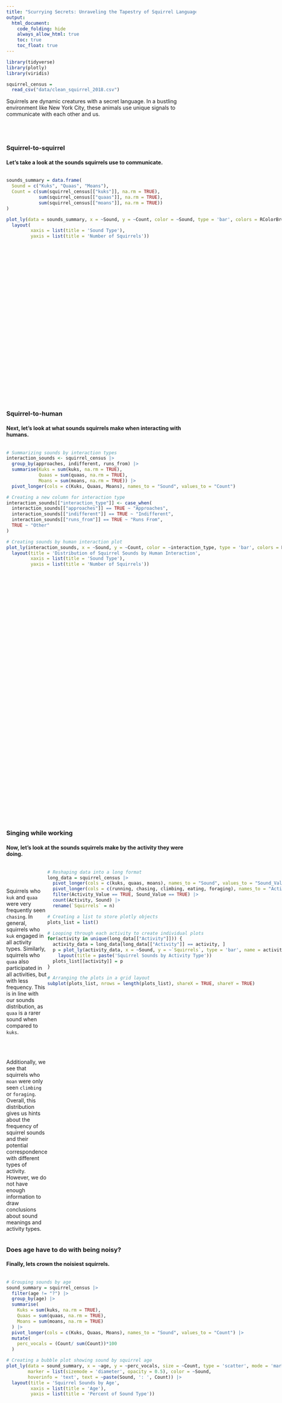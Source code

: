 ```yaml
---
title: "Scurrying Secrets: Unraveling the Tapestry of Squirrel Language"
output: 
  html_document:
    code_folding: hide
    always_allow_html: true
    toc: true
    toc_float: true
---
```


```r
library(tidyverse)
library(plotly)
library(viridis)
```

```r
squirrel_census = 
  read_csv("data/clean_squirrel_2018.csv")
```

Squirrels are dynamic creatures with a secret language. In a bustling environment like New York City, these animals use unique signals to communicate with each other and us. 

<br><br>

### Squirrel-to-squirrel

#### Let's take a look at the sounds squirrels use to communicate. 

:::: {style="display: flex;"}

::: {}

```r
sounds_summary = data.frame(
  Sound = c("Kuks", "Quaas", "Moans"),
  Count = c(sum(squirrel_census[["kuks"]], na.rm = TRUE), 
            sum(squirrel_census[["quaas"]], na.rm = TRUE), 
            sum(squirrel_census[["moans"]], na.rm = TRUE))
)

plot_ly(data = sounds_summary, x = ~Sound, y = ~Count, color = ~Sound, type = 'bar', colors = RColorBrewer::brewer.pal(3, "Accent")) |>
  layout(
         xaxis = list(title = 'Sound Type'),
         yaxis = list(title = 'Number of Squirrels'))
```

:::

:::{}

Of the three identified squirrel sounds, NYC squirrels most commonly `kuk` is the most common sound, and `moans` are rarely heard. To better understand the meaning of these sounds, let's take a look at the type of activity or interactions the squirrels who made these sounds are engaged in. 

:::
::::

### Squirrel-to-human

#### Next, let's look at what sounds squirrels make when interacting with humans. 

:::: {style="display: flex;"}

::: {}

```r
# Summarizing sounds by interaction types
interaction_sounds <- squirrel_census |>
  group_by(approaches, indifferent, runs_from) |>
  summarise(Kuks = sum(kuks, na.rm = TRUE),
            Quaas = sum(quaas, na.rm = TRUE),
            Moans = sum(moans, na.rm = TRUE)) |>
  pivot_longer(cols = c(Kuks, Quaas, Moans), names_to = "Sound", values_to = "Count")

# Creating a new column for interaction type
interaction_sounds[["interaction_type"]] <- case_when(
  interaction_sounds[["approaches"]] == TRUE ~ "Approaches",
  interaction_sounds[["indifferent"]] == TRUE ~ "Indifferent",
  interaction_sounds[["runs_from"]] == TRUE ~ "Runs From",
  TRUE ~ "Other"
)

# Creating sounds by human interaction plot
plot_ly(interaction_sounds, x = ~Sound, y = ~Count, color = ~interaction_type, type = 'bar', colors = RColorBrewer::brewer.pal(3, "Accent")) |>
  layout(title = 'Distribution of Squirrel Sounds by Human Interaction',
         xaxis = list(title = 'Sound Type'),
         yaxis = list(title = 'Number of Squirrels'))

```

:::

::: {}
<br><br>

As this plot (right) shows, squirrels who `kuk`are frequently `indifferent,` `run from,` or exhibit `other` behavior when interacting with humans. Squirrels who `quaa` also are `indifferent` or exhibit `other` behavior when approached by a human, and `run from` humans less frequently. 

<br><br>

There is only one instance of a `moan`, and this squirrel `ran from` a human. While this is an interesting data point, there is not enough information to associate a `moan` with fear or distress. Without more data and a better understanding of what `other` behavior is, we cannot accurately determine what these squirrel sounds mean. 

:::

::::

### Singing while working

#### Now, let's look at the sounds squirrels make by the activity they were doing. 
:::: {style="display: flex;"}

::: {}
<br><br>

Squirrels who `kuk` and `quaa` were very frequently seen `chasing`. In general, squirrels who `kuk` engaged in all activity types. Similarly, squirrels who `quaa` also participated in all activities, but with less frequency. This is in line with our sounds distribution, as `quaa` is a rarer sound when compared to `kuks`. 

<br><br>

Additionally, we see that squirrels who `moan` were only seen `climbing` or `foraging`. Overall, this distribution gives us hints about the frequency of squirrel sounds and their potential correspondence with different types of activity. However, we do not have enough information to draw conclusions about sound meanings and activity types. 
:::

:::{}
```r
# Reshaping data into a long format
long_data = squirrel_census |>
  pivot_longer(cols = c(kuks, quaas, moans), names_to = "Sound", values_to = "Sound_Value") |>
  pivot_longer(cols = c(running, chasing, climbing, eating, foraging), names_to = "Activity", values_to = "Activity_Value") |>
  filter(Activity_Value == TRUE, Sound_Value == TRUE) |>
  count(Activity, Sound) |> 
  rename(`Squirrels` = n)

# Creating a list to store plotly objects
plots_list = list()

# Looping through each activity to create individual plots
for(activity in unique(long_data[["Activity"]])) {
  activity_data = long_data[long_data[["Activity"]] == activity, ]
  p = plot_ly(activity_data, x = ~Sound, y = ~`Squirrels`, type = 'bar', name = activity) |>
    layout(title = paste('Squirrel Sounds by Activity Type'))
  plots_list[[activity]] = p
}

# Arranging the plots in a grid layout
subplot(plots_list, nrows = length(plots_list), shareX = TRUE, shareY = TRUE) 
```

:::

::::

### Does age have to do with being noisy? 

#### Finally, lets crown the noisiest squirrels.

:::: {style="display: flex;"}

::: {}

```r
# Grouping sounds by age
sound_summary = squirrel_census |>
  filter(age != "?") |> 
  group_by(age) |>
  summarise(
    Kuks = sum(kuks, na.rm = TRUE),
    Quaas = sum(quaas, na.rm = TRUE),
    Moans = sum(moans, na.rm = TRUE)
  ) |>
  pivot_longer(cols = c(Kuks, Quaas, Moans), names_to = "Sound", values_to = "Count") |> 
  mutate(
    perc_vocals = (Count/ sum(Count))*100
  )

# Creating a bubble plot showing sound by squirrel age
plot_ly(data = sound_summary, x = ~age, y = ~perc_vocals, size = ~Count, type = 'scatter', mode = 'markers', 
        marker = list(sizemode = 'diameter', opacity = 0.5), color = ~Sound, 
        hoverinfo = 'text', text = ~paste(Sound, ': ', Count)) |>
  layout(title = 'Squirrel Sounds by Age',
         xaxis = list(title = 'Age'),
         yaxis = list(title = 'Percent of Sound Type')) 
```

:::

:::{}

<br><br>

Our plot shows us that adults were the most frequently identified squirrel in our sample. For both adults and juveniles, `kuks` were the most common sound. However, adults `kuked` far more than their juvenile counterparts. Again, there is not enough data to conclude that adults are noisier than their juvenile counterparts, but for our purposes, we are crowning `kukking` adult squirrels as the chattiest in New York City!

:::

::::

